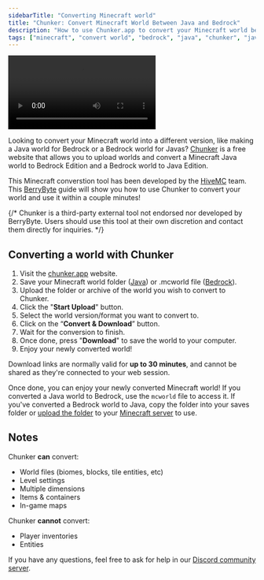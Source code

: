 ---
sidebarTitle: "Converting Minecraft world"
title: "Chunker: Convert Minecraft World Between Java and Bedrock"
description: "How to use Chunker.app to convert your Minecraft world between Java and Bedrock."
tags: ["minecraft", "convert world", "bedrock", "java", "chunker", "java to bedrock", "bedrock to java", "world converter"]
---

<Frame>
<video
  controls
  autoPlay
  mute
  loop
  className="w-full aspect-video"
  src="https://cdn.berrybyte.net/assets/docs/chunker-demo.mp4"
></video>
</Frame>

Looking to convert your Minecraft world into a different version, like making a Java world for Bedrock or a Bedrock world for Javas? [Chunker](https://chunker.app/) is a free website that allows you to upload worlds and convert a Minecraft Java world to Bedrock Edition and a Bedrock world to Java Edition.

This Minecraft converstion tool has been developed by the [HiveMC](https://playhive.com) team. This [BerryByte](https://berrybyte.net/minecraft-server-hosting) guide will show you how to use Chunker to convert your world and use it within a couple minutes!

{/* <Info>Chunker is a third-party external tool not endorsed nor developed by BerryByte. Users should use this tool at their own discretion and contact them directly for inquiries.</Info> */}

## Converting a world with Chunker

  1. Visit the [chunker.app](https://chunker.app/) website.
  2. Save your Minecraft world folder ([Java](https://minecraft.wiki/w/Java_Edition)) or .mcworld file ([Bedrock](https://minecraft.wiki/w/Bedrock_Edition)).
  3. Upload the folder or archive of the world you wish to convert to Chunker.
  4. Click the "**Start Upload**" button.
  4. Select the world version/format you want to convert to.
  5. Click on the “**Convert & Download**” button.
  6. Wait for the conversion to finish.
  7. Once done, press "**Download**" to save the world to your computer.
  8. Enjoy your newly converted world!

  Download links are normally valid for **up to 30 minutes**, and cannot be shared as they're connected to your web session.

Once done, you can enjoy your newly converted Minecraft world! If you converted a Java world to Bedrock, use the `mcworld` file to access it. If you've converted a Bedrock world to Java, copy the folder into your saves folder or [upload the folder](/panel/importing-files) to your [Minecraft server](https://berrybyte.net/minecraft-server-hosting) to use.

## Notes

Chunker **can** convert:

- World files (biomes, blocks, tile entities, etc)
- Level settings
- Multiple dimensions
- Items & containers
- In-game maps

Chunker **cannot** convert:

- Player inventories
- Entities

If you have any questions, feel free to ask for help in our [Discord community server](https://berrybyte.net/discord).
